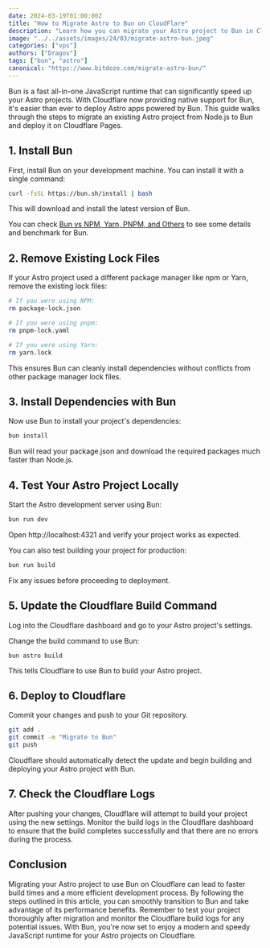 ```yaml
---
date: 2024-03-19T01:00:00Z
title: "How to Migrate Astro to Bun on CloudFlare"
description: "Learn how you can migrate your Astro project to Bun in CloudFlare Pages"
image: "../../assets/images/24/03/migrate-astro-bun.jpeg"
categories: ["vps"]
authors: ["Dragos"]
tags: ["bun", "astro"]
canonical: "https://www.bitdoze.com/migrate-astro-bun/"
---
```



Bun is a fast all-in-one JavaScript runtime that can significantly speed up your Astro projects. With Cloudflare now providing native support for Bun, it's easier than ever to deploy Astro apps powered by Bun. This guide walks through the steps to migrate an existing Astro project from Node.js to Bun and deploy it on Cloudflare Pages.

<YouTubeEmbed
  url="https://www.youtube.com/embed/RUBWS6zp2us"
  label="How to Migrate Astro to Bun on CloudFlare"
/>

## 1. Install Bun

First, install Bun on your development machine. You can install it with a single command:

```sh
curl -fsSL https://bun.sh/install | bash
```

This will download and install the latest version of Bun.

You can check [Bun vs NPM, Yarn, PNPM, and Others](https://www.bitdoze.com/bun-package-manager/) to see some details and benchmark for Bun.

## 2. Remove Existing Lock Files

If your Astro project used a different package manager like npm or Yarn, remove the existing lock files:

```sh
# If you were using NPM:
rm package-lock.json

# If you were using pnpm:
rm pnpm-lock.yaml

# If you were using Yarn:
rm yarn.lock
```

This ensures Bun can cleanly install dependencies without conflicts from other package manager lock files.

## 3. Install Dependencies with Bun

Now use Bun to install your project's dependencies:

```sh
bun install
```

Bun will read your package.json and download the required packages much faster than Node.js.

## 4. Test Your Astro Project Locally

Start the Astro development server using Bun:

```sh
bun run dev
```

Open http://localhost:4321 and verify your project works as expected.

You can also test building your project for production:

```sh
bun run build
```

Fix any issues before proceeding to deployment.

## 5. Update the Cloudflare Build Command

Log into the Cloudflare dashboard and go to your Astro project's settings.

Change the build command to use Bun:

```
bun astro build
```

This tells Cloudflare to use Bun to build your Astro project.

## 6. Deploy to Cloudflare

Commit your changes and push to your Git repository.

```sh
git add .
git commit -m "Migrate to Bun"
git push
```

Cloudflare should automatically detect the update and begin building and deploying your Astro project with Bun.

## 7. Check the Cloudflare Logs

After pushing your changes, Cloudflare will attempt to build your project using the new settings. Monitor the build logs in the Cloudflare dashboard to ensure that the build completes successfully and that there are no errors during the process.

## Conclusion

Migrating your Astro project to use Bun on Cloudflare can lead to faster build times and a more efficient development process. By following the steps outlined in this article, you can smoothly transition to Bun and take advantage of its performance benefits. Remember to test your project thoroughly after migration and monitor the Cloudflare build logs for any potential issues. With Bun, you're now set to enjoy a modern and speedy JavaScript runtime for your Astro projects on Cloudflare.

